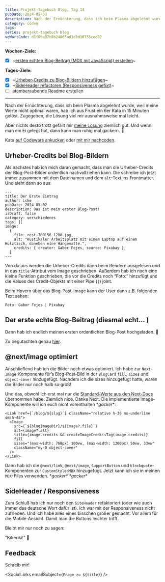 ---
title: Projekt-Tagebuch Blog, Tag 14
pubDate: 2024-05-03
description: Nach der Ernüchterung, dass ich beim Plasma abgelehnt wurde, weil meine Werte nicht optimal waren, hab ich aus Frust ein 6er Kata in 15 Minuten gelöst. Zugegeben, die Lösung viel mir ausnahmsweise mal leicht.
category: coden
tags:
series: projekt-tagebuch blog
vgWortCode: d1f0ba92b8b24065ad1d3d10756ced82
---

<DateFormatter date={pubDate} weekday />

**Wochen-Ziele:**

- [x] ~[ersten echten Blog-Beitrag (MDX mit JavaScript) erstellen](#der-erste-echte-blog-beitrag-diesmal-echt)~

**Tages-Ziele:**

- [x] ~[Urheber-Credits zu Blog-Bildern hinzufügen](#urheber-credits-bei-blog-bildern)~
- [x] ~[SideHeader refactoren (Responsiveness gefixt)](#sideheader-responsiveness)~
- [ ] atemberaubende Readme erstellen

---

Nach der Ernüchterung, dass ich beim Plasma abgelehnt wurde, weil meine Werte nicht optimal waren, hab ich aus Frust ein 6er Kata in 15 Minuten gelöst. Zugegeben, die Lösung viel mir ausnahmsweise mal leicht.

Aber nichts desto trotz gefällt mir [meine Lösung](/blog/codewars-the-vowel-code) ziemlich gut. Und wenn man ein Ei gelegt hat, dann kann man ruhig mal gackern. 🐔

Kata [auf Codewars ankucken](https://www.codewars.com/kata/53697be005f803751e0015aa) oder [mit mir nachcoden](/blog/codewars-the-vowel-code).

## Urheber-Credits bei Blog-Bildern

Als nächstes hab ich mich daran gemacht, dass man die Urheber-Credits der Blog-Post-Bilder ordentlich nachvollziehen kann. Die schreibe ich jetzt immer zusammen mit dem Dateinamen und dem `alt`-Text ins Frontmatter. Und sieht dann so aus:

```mdx
---
title: Der Erste Eintrag
author: icke
pubDate: 2024-05-02
description: Das ist mein erster Blog-Post!
isDraft: false
category: verschiedenes
tags: []
image:
  {
    file: rest-700156_1280.jpg,
    alt: "Rustikaler Arbeitsplatz mit einem Laptop auf einem Holztisch, daneben eine Hängematte.",
    credits: { creator: Gabor Fejes, source: Pixabay },
  }
---
```

Von da aus werden die Urheber-Credits dann beim Rendern ausgelesen und in das `title`-Attribut vom Image geschrieben. Außerdem hab ich noch eine kleine Funktion geschrieben, die vor die Credits noch “Foto:” hinzufügt und die Values des Credit-Objekts mit einer Pipe (`|`) joint.

Beim Hovern über das Blog-Post-Image kann der User dann z.B. folgenden Text sehen:

`Foto: Gabor Fejes | Pixabay`

## Der erste echte Blog-Beitrag (diesmal echt... )

Dann hab ich endlich meinen ersten ordentlichen Blog-Post hochgeladen. 🥳

Zu begutachten genau [hier](/blog/der-erste-eintrag).

## @next/image optimiert

Anschließend hab ich die Bilder noch etwas optimiert. Ich habe zur `Next-Image`-Komponente für’s Blog-Post-Bild in der `BlogCard` `fill`, `sizes` und `object-cover` hinzugefügt. Nachdem ich die sizes hinzugefügt hatte, waren die Bilder nur noch halb so groß!

Und das, obwohl ich erst mal nur die [Standard-Werte aus den Next-Docs](https://nextjs.org/docs/pages/api-reference/components/image#sizes) übernommen habe. Ziemlich nice. Danke Next. Die implementierte Image-Komponente will ich euch nicht vorenthalten \*_gacker_\*:

```tsx
<Link href={`/blog/${slug}`} className="relative h-36 no-underline sm:h-48">
  <Image
    src={`${blogImageDir}/${image?.file}`}
    alt={image?.alt}
    title={image.credits && createImageCreditsTag(image.credits)}
    fill
    sizes="(max-width: 768px) 100vw, (max-width: 1200px) 50vw, 33vw"
    className="my-0 object-cover"
  />
</Link>
```

Dann hab ich die `@next/link`, `@next/image`, `SupportButton` und `blockquote`-Komponenten zur `CustomStyledMDX` hinzugefügt. Jetzt kann ich sie in meinen `MDX`-Files verwenden. \*_gacker\* \*gacker_\*

## SideHeader / Responsiveness

Zum Schluß hab ich nur noch den `SiteHeader` refaktoriert (oder wie auch immer das deutsche Wort dafür ist). Ich war mit der Responsiveness nicht zufrieden. Und ich habe alles eines bisschen größer gemacht. Vor allem für die Mobile-Ansicht. Damit man die Buttons leichter trifft.

Bleibt mir nur noch zu sagen:

"Kikeriki!" 🐔

## Feedback

<Accordion>
Schreib mir!

<SocialLinks emailSubject={`Frage zu ${title}`} />

</Accordion>
